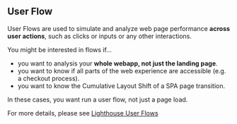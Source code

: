 ## User Flow

User Flows are used to simulate and analyze web page performance **across user actions**, such as clicks or inputs or any other interactions.

You might be interested in flows if…

- you want to analysis your **whole webapp, not just the landing page**.
- you want to know if all parts of the web experience are accessible (e.g. a checkout process).
- you want to know the Cumulative Layout Shift of a SPA page transition.

In these cases, you want run a user flow, not just a page load.

For more details, please see [Lighthouse User Flows](https://web.dev/articles/lighthouse-user-flows)
